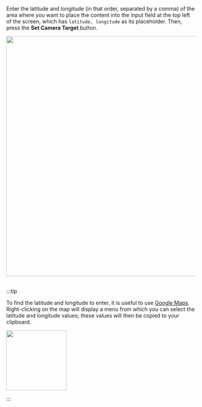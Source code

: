 
Enter the latitude and longitude (in that order, separated by a comma) of the area where you want to place the content into the input field at the top left of the screen, which has `latitude, longitude` as its placeholder.
Then, press the **Set Camera Target** button.

<img width="640" src={CameraTargetImage} />
<br />
<br />

:::tip

To find the latitude and longitude to enter, it is useful to use [Google Maps](https://www.google.co.jp/maps).
Right-clicking on the map will display a menu from which you can select the latitude and longitude values; these values will then be copied to your clipboard.

<img width="160" class="border" src={GoogleMapsMenuImage} />

:::
